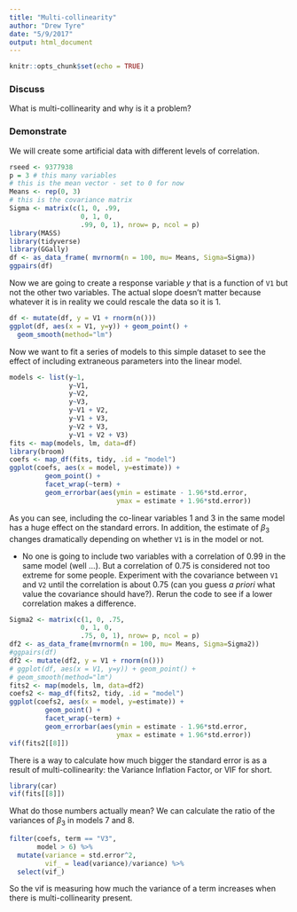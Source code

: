 ```yaml
---
title: "Multi-collinearity"
author: "Drew Tyre"
date: "5/9/2017"
output: html_document
---
```


```r
knitr::opts_chunk$set(echo = TRUE)
```

### Discuss

What is multi-collinearity and why is it a problem? 

### Demonstrate

We will create some artificial data with different levels of correlation.

```r
rseed <- 9377938
p = 3 # this many variables
# this is the mean vector - set to 0 for now
Means <- rep(0, 3)
# this is the covariance matrix
Sigma <- matrix(c(1, 0, .99, 
                  0, 1, 0,
                  .99, 0, 1), nrow= p, ncol = p)
library(MASS)
library(tidyverse)
library(GGally)
df <- as_data_frame( mvrnorm(n = 100, mu= Means, Sigma=Sigma))
ggpairs(df)
```

Now we are going to create a response variable *y* that is a function of `V1` but not the other two variables. The actual slope doesn't matter because whatever it is in reality we could rescale the data so it is 1. 

```r
df <- mutate(df, y = V1 + rnorm(n()))
ggplot(df, aes(x = V1, y=y)) + geom_point() + 
  geom_smooth(method="lm")
```

Now we want to fit a series of models to this simple dataset to see the effect of including extraneous parameters into the linear model.

```r
models <- list(y~1,
               y~V1,
               y~V2,
               y~V3,
               y~V1 + V2,
               y~V1 + V3,
               y~V2 + V3,
               y~V1 + V2 + V3)
fits <- map(models, lm, data=df)
library(broom)
coefs <- map_df(fits, tidy, .id = "model")
ggplot(coefs, aes(x = model, y=estimate)) + 
         geom_point() + 
         facet_wrap(~term) + 
         geom_errorbar(aes(ymin = estimate - 1.96*std.error,
                           ymax = estimate + 1.96*std.error))
```

As you can see, including the co-linear variables 1 and 3 in the same model has a huge effect on the standard errors. In addition, the estimate of $\beta_{3}$ changes dramatically depending on whether `V1` is in the model or not. 

- No one is going to include two variables with a correlation of 0.99 in the same model (well ...). But a correlation of 0.75 is considered not too extreme for some people. Experiment with the covariance between `V1` and `V2` until the correlation is about 0.75 (can you guess *a priori* what value the covariance should have?). Rerun the code to see if a lower correlation makes a difference.

```r
Sigma2 <- matrix(c(1, 0, .75, 
                  0, 1, 0,
                  .75, 0, 1), nrow= p, ncol = p)
df2 <- as_data_frame(mvrnorm(n = 100, mu= Means, Sigma=Sigma2))
#ggpairs(df)
df2 <- mutate(df2, y = V1 + rnorm(n()))
# ggplot(df, aes(x = V1, y=y)) + geom_point() + 
# geom_smooth(method="lm")
fits2 <- map(models, lm, data=df2)
coefs2 <- map_df(fits2, tidy, .id = "model")
ggplot(coefs2, aes(x = model, y=estimate)) + 
         geom_point() + 
         facet_wrap(~term) + 
         geom_errorbar(aes(ymin = estimate - 1.96*std.error,
                           ymax = estimate + 1.96*std.error))
vif(fits2[[8]])
```


There is a way to calculate how much bigger the standard error is as a result of multi-collinearity: the Variance Inflation Factor, or VIF for short.

```r
library(car)
vif(fits[[8]])
```

What do those numbers actually mean? We can calculate the ratio of the variances of $\beta_3$ in models 7 and 8.

```r
filter(coefs, term == "V3",
       model > 6) %>%
  mutate(variance = std.error^2,
         vif_ = lead(variance)/variance) %>%
  select(vif_)
```

So the vif is measuring how much the variance of a term increases when there is multi-collinearity present. 